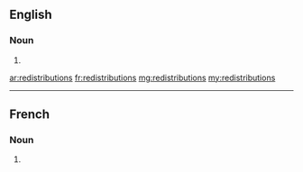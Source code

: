 ==English==

===Noun===
{{head|en|plural}}

# {{plural of|redistribution|lang=en}}

[[ar:redistributions]]
[[fr:redistributions]]
[[mg:redistributions]]
[[my:redistributions]]

----
==French==

===Noun===
{{head|fr|plural|g=f}}

# {{plural of|redistribution|lang=fr}}
{{rfc-auto}}